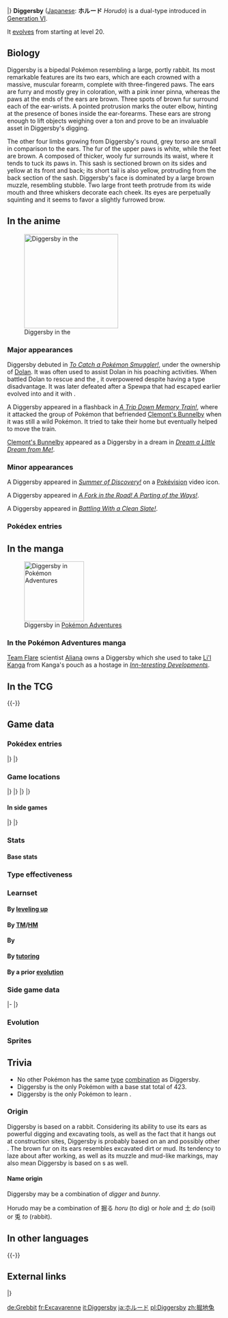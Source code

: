 {{PokémonPrevNext/Head|type=Normal|type2=Ground}}
{{PokémonPrevNext/Pokémon|type=Normal|prevnum=659|prev=Bunnelby|nextnum=661|next=Fletchling}}
|}
{{Pokémon Infobox
|name=Diggersby
|jname=ホルード
|jtranslit=Horūdo
|tmname=Horudo
|category=Digging
|typebox=1
|type1=Normal
|type2=Ground
|ndex=660
|karea=Central
|kdex=011
|height-ftin=3'03"
|height-m=1.0
|weight-lbs=93.5
|weight-kg=42.4
|abilityn=d
|ability1=Pickup
|ability2=Cheek Pouch
|abilityd=Huge Power
|egggroupn=1
|egggroup1=Field
|gendercode=127
|eggcycles=15
|evtotal=2
|evhp=2
|lv100exp=1,000,000
|color=Brown
|catchrate=127
|expyield=148
|body=06
|pokefordex=diggersby
|generation=6
|friendship=70
}}
'''Diggersby''' ([[List of Japanese Pokémon names|Japanese]]: '''ホルード''' ''Horudo'') is a dual-type {{2t|Normal|Ground}} {{OBP|Pokémon|species}} introduced in [[Generation VI]].

It [[Evolution|evolves]] from {{p|Bunnelby}} starting at level 20.

==Biology==
Diggersby is a bipedal Pokémon resembling a large, portly rabbit. Its most remarkable features are its two ears, which are each crowned with a massive, muscular forearm, complete with three-fingered paws. The ears are furry and mostly grey in coloration, with a pink inner pinna, whereas the paws at the ends of the ears are brown. Three spots of brown fur surround each of the ear-wrists. A pointed protrusion marks the outer elbow, hinting at the presence of bones inside the ear-forearms. These ears are strong enough to lift objects weighing over a ton and prove to be an invaluable asset in Diggersby's digging.

The other four limbs growing from Diggersby's round, grey torso are small in comparison to the ears. The fur of the upper paws is white, while the feet are brown. A {{wp|Haramaki (clothing)|sash-like band}} composed of thicker, wooly fur surrounds its waist, where it tends to tuck its paws in. This sash is sectioned brown on its sides and yellow at its front and back; its short tail is also yellow, protruding from the back section of the sash. Diggersby's face is dominated by a large brown muzzle, resembling stubble. Two large front teeth protrude from its wide mouth and three whiskers decorate each cheek. Its eyes are perpetually squinting and it seems to favor a slightly furrowed brow.

==In the anime==
[[File:Dolan Diggersby.png|thumb|220px|left|Diggersby in the {{pkmn|anime}}]]
===Major appearances===
Diggersby debuted in ''[[XY012|To Catch a Pokémon Smuggler!]]'', under the ownership of [[Dolan]]. It was often used to assist Dolan in his poaching activities. When {{Ash}} battled Dolan to rescue {{TP|Clemont|Chespin}} and the {{p|Spewpa}}, it overpowered {{AP|Froakie}} despite having a type disadvantage. It was later defeated after a Spewpa that had escaped earlier evolved into {{p|Vivillon}} and {{status|paralysis|paralyzed}} it with {{m|Stun Spore}}.

A Diggersby appeared in a flashback in ''[[XY088|A Trip Down Memory Train!]]'', where it attacked the group of Pokémon that befriended [[Clemont's Bunnelby]] when it was still a wild Pokémon. It tried to take their home but eventually helped to move the train.

[[Clemont's Bunnelby]] appeared as a Diggersby in a dream in ''[[XY098|Dream a Little Dream from Me!]]''.

===Minor appearances===
A Diggersby appeared in ''[[XY039|Summer of Discovery!]]'' on a [[Pokévision]] video icon.

A Diggersby appeared in ''[[XY063|A Fork in the Road! A Parting of the Ways!]]''.

A Diggersby appeared in ''[[XY137|Battling With a Clean Slate!]]''.

===Pokédex entries===
{{Animedexheader|Kalos}}
{{Animedexbody|XY012|Diggersby|Ash's Pokédex|Diggersby, the Digging Pokémon, and the evolved form of Bunnelby. Diggersby can easily lift a boulder weighing over a ton with its powerful ears.}}
{{Animedexfooter/Pokémon|''XY''|Kalos}}

==In the manga==
[[File:Aliana Diggersby Adventures.png|thumb|left|140px|Diggersby in [[Pokémon Adventures]]]]
===In the Pokémon Adventures manga===
[[Team Flare]] scientist [[Aliana]] owns a Diggersby which she used to take [[Kanga and Li'l Kanga|Li'l Kanga]] from Kanga's pouch as a hostage in ''[[PAXY03|Inn-teresting Developments]]''.

==In the TCG==
{{main|Diggersby (TCG)}}
{{-}}

==Game data==
===Pokédex entries===
{{Dex/Header|type=Normal|type2=Ground}}
{{Dex/NA|gen=VI}}
{{Dex/Gen|gen=VI}}
{{Dex/Entry1|v=X|t=FFF|entry=With their powerful ears, they can heft boulders of a ton or more with ease. They can be a big help at construction sites.}}
{{Dex/Entry1|v=Y|entry=As powerful as an excavator, its ears can reduce dense bedrock to rubble. When it's finished digging, it lounges lazily.}}
{{Dex/Entry1|v=Omega Ruby|t=FFF|entry=With their powerful ears, they can heft boulders of a ton or more with ease. They can be a big help at construction sites.}}
{{Dex/Entry1|v=Alpha Sapphire|t=FFF|entry=As powerful as an excavator, its ears can reduce dense bedrock to rubble. When it's finished digging, it lounges lazily.}}
|}
|}
{{Dex/Footer}}

===Game locations===
{{Availability/Header|type=Normal|type2=Ground}}
{{Availability/NA|gen=VI}}
{{Availability/Gen|gen=VI}}
{{Availability/Entry2|v=X|v2=Y|t=FFF|area={{rt|22|Kalos}}, [[Friend Safari]] ([[Friend Safari#Ground-type Safari|Ground]])}}
{{Availability/Entry2/None||v=Omega Ruby|v2=Alpha Sapphire}}
|}
|}
{{Availability/Gen|gen=VII}}
{{Availability/Entry2/None|v=Sun|v2=Moon|area=[[Pokémon Bank]]}}
{{Availability/Entry2/None|v=Ultra Sun|v2=Ultra Moon|area=[[Pokémon Bank]]}}
|}
|}
{{Availability/Footer}}

====In side games====
{{Availability/Header|type=Normal|type2=Ground}}
{{Availability/NA|gen=VI}}
{{Availability/Gen|gen=VI}}
{{Availability/Entry1|1|v=Battle Trozei|color={{defense color}}|area=[[Safari Jungle#Stage 3|Safari Jungle: Stage 3]]{{dotw|Mo}}}}
{{Availability/Entry1|1|v=Shuffle|color={{beauty color}}|area=[[Violeta Palace|Violeta Palace: Stage 393]]}}
{{Availability/Entry1|1|v=Rumble World|color={{fire color}}|area=[[Dark Land#Forgotten Forest|Dark Land: Forgotten Forest]] <small>(All Areas)</small>}}
|}
|}
{{Availability/Footer}}

===Stats===
====Base stats====
{{BaseStats
|type=Normal
|type2=Ground
|HP=85
|Attack=56
|Defense=77
|SpAtk=50
|SpDef=77
|Speed=78}}

===Type effectiveness===
{{TypeEffectiveness
|type1=Normal
|type2=Ground
|Normal=100
|Flying=100
|Fighting=200
|Ground=100
|Rock=50
|Bug=100
|Poison=50
|Ghost=0
|Steel=100
|Fire=100
|Grass=200
|Electric=0
|Psychic=100
|Water=200
|Ice=200
|Dragon=100
|Dark=100
|Fairy=100
|notes=yes
|normal=yes
|newghost=1
|ground=yes
|newelectric=1}}

===Learnset===
====By [[Level|leveling up]]====
{{learnlist/levelh/7|Diggersby|Normal|Ground|6}}
{{learnlist/level7|1|Hammer Arm|Fighting|Physical|100|90|10}}
{{learnlist/level7|1|Rototiller|Ground|Status|&mdash;|&mdash;|10}}
{{learnlist/level7|1|Bulldoze|Ground|Physical|60|100|20||'''}}
{{learnlist/level7|1|Swords Dance|Normal|Status|&mdash;|&mdash;|20}}
{{learnlist/level7|1|Tackle|Normal|Physical|40|100|35||'''}}
{{learnlist/level7|1|Agility|Psychic|Status|&mdash;|&mdash;|30}}
{{learnlist/level7|1|Leer|Normal|Status|&mdash;|100|30}}
{{learnlist/level7|7|Quick Attack|Normal|Physical|40|100|30||'''}}
{{learnlist/level7|13|Double Slap|Normal|Physical|15|85|10||'''}}
{{learnlist/level7|13|Mud-Slap|Ground|Special|20|100|10||'''}}
{{learnlist/level7|15|Take Down|Normal|Physical|90|85|20||'''}}
{{learnlist/level7|18|Mud Shot|Ground|Special|55|95|15||'''}}
{{learnlist/level7|21|Double Kick|Fighting|Physical|30|100|30}}
{{learnlist/level7|27|Odor Sleuth|Normal|Status|&mdash;|&mdash;|40}}
{{learnlist/level7|32|Flail|Normal|Physical|&mdash;|100|15||'''}}
{{learnlist/level7|37|Dig|Ground|Physical|80|100|10||'''}}
{{learnlist/level7|43|Bounce|Flying|Physical|85|85|5}}
{{learnlist/level7|48|Super Fang|Normal|Physical|&mdash;|90|10}}
{{learnlist/level7|54|Facade|Normal|Physical|70|100|20||'''}}
{{learnlist/level7|57|Earthquake|Ground|Physical|100|100|10||'''}}
{{learnlist/level7|60|Hammer Arm|Fighting|Physical|100|90|10}}
{{learnlist/levelf/7|Diggersby|Normal|Ground|6}}

====By [[TM]]/[[HM]]====
{{learnlist/tmh/7|Diggersby|Normal|Ground|6}}
{{learnlist/tm7|TM01|Work Up|Normal|Status|&mdash;|&mdash;|30}}
{{learnlist/tm7|TM06|Toxic|Poison|Status|&mdash;|90|10}}
{{learnlist/tm7|TM08|Bulk Up|Fighting|Status|&mdash;|&mdash;|20}}
{{learnlist/tm7|TM10|Hidden Power|Normal|Special|60|100|15}}
{{learnlist/tm7|TM15|Hyper Beam|Normal|Special|150|90|5||'''}}
{{learnlist/tm7|TM17|Protect|Normal|Status|&mdash;|&mdash;|10}}
{{learnlist/tm7|TM21|Frustration|Normal|Physical|&mdash;|100|20||'''}}
{{learnlist/tm7|TM23|Smack Down|Rock|Physical|50|100|15}}
{{learnlist/tm7|TM26|Earthquake|Ground|Physical|100|100|10||'''}}
{{learnlist/tm7|TM27|Return|Normal|Physical|&mdash;|100|20||'''}}
{{learnlist/tm7|TM31|Brick Break|Fighting|Physical|75|100|15}}
{{learnlist/tm7|TM32|Double Team|Normal|Status|&mdash;|&mdash;|15}}
{{learnlist/tm7|TM36|Sludge Bomb|Poison|Special|90|100|10}}
{{learnlist/tm7|TM37|Sandstorm|Rock|Status|&mdash;|&mdash;|10}}
{{learnlist/tm7|TM39|Rock Tomb|Rock|Physical|60|95|15}}
{{learnlist/tm7|TM41|Torment|Dark|Status|&mdash;|100|15}}
{{learnlist/tm7|TM42|Facade|Normal|Physical|70|100|20||'''}}
{{learnlist/tm7|TM44|Rest|Psychic|Status|&mdash;|&mdash;|10}}
{{learnlist/tm7|TM45|Attract|Normal|Status|&mdash;|100|15}}
{{learnlist/tm7|TM46|Thief|Dark|Physical|60|100|25}}
{{learnlist/tm7|TM48|Round|Normal|Special|60|100|15||'''}}
{{learnlist/tm7|TM56|Fling|Dark|Physical|&mdash;|100|10}}
{{learnlist/tm7|TM59|Brutal Swing|Dark|Physical|60|100|20}}
{{learnlist/tm7|TM66|Payback|Dark|Physical|50|100|10}}
{{learnlist/tm7|TM68|Giga Impact|Normal|Physical|150|90|5||'''}}
{{learnlist/tm7|TM71|Stone Edge|Rock|Physical|100|80|5}}
{{learnlist/tm7|TM75|Swords Dance|Normal|Status|&mdash;|&mdash;|20}}
{{learnlist/tm7|TM78|Bulldoze|Ground|Physical|60|100|20||'''}}
{{learnlist/tm7|TM80|Rock Slide|Rock|Physical|75|90|10}}
{{learnlist/tm7|TM86|Grass Knot|Grass|Special|&mdash;|100|20}}
{{learnlist/tm7|TM87|Swagger|Normal|Status|&mdash;|85|15}}
{{learnlist/tm7|TM88|Sleep Talk|Normal|Status|&mdash;|&mdash;|10}}
{{learnlist/tm7|TM89|U-turn|Bug|Physical|70|100|20}}
{{learnlist/tm7|TM90|Substitute|Normal|Status|&mdash;|&mdash;|10}}
{{learnlist/tm7|TM93|Wild Charge|Electric|Physical|90|100|15}}
{{learnlist/tm7|TM94|Surf|Water|Special|90|100|15}}
{{learnlist/tm7|TM96|Nature Power|Normal|Status|&mdash;|&mdash;|20}}
{{learnlist/tm7|TM100|Confide|Normal|Status|&mdash;|&mdash;|20}}
{{learnlist/tmf/7|Diggersby|Normal|Ground|6}}

====By {{pkmn|breeding}}====
{{learnlist/breedh/7|Diggersby|Normal|Ground|6}}
{{learnlist/breed7|{{MSP|027|Sandshrew}}{{MSP|027A|Sandshrew}}{{MSP|028|Sandslash}}{{MSP|028A|Sandslash}}{{MSP|161|Sentret}}{{MSP|162|Furret}}<br>{{MSP|206|Dunsparce}}{{MSP|231|Phanpy}}{{MSP|232|Donphan}}{{MSP|363|Spheal}}{{MSP|364|Sealeo}}{{MSP|365|Walrein}}<br>{{MSP|399|Bidoof}}{{MSP|400|Bibarel}}{{MSP|517|Munna}}{{MSP|518|Musharna}}{{MSP|775|Komala}}{{MSP|777|Togedemaru}}|Defense Curl|Normal|Status|&mdash;|&mdash;|40}}
{{learnlist/breed7|{{MSP|027|Sandshrew}}{{MSP|028|Sandslash}}{{MSP|155|Cyndaquil}}{{MSP|156|Quilava}}{{MSP|157|Typhlosion}}{{MSP|206|Dunsparce}}<br>{{MSP|231|Phanpy}}{{MSP|232|Donphan}}{{MSP|320|Wailmer}}{{MSP|321|Wailord}}{{MSP|363|Spheal}}{{MSP|364|Sealeo}}<br>{{MSP|365|Walrein}}{{MSP|399|Bidoof}}{{MSP|400|Bibarel}}{{MSP|498|Tepig}}{{MSP|499|Pignite}}{{MSP|500|Emboar}}<br>{{MSP|554|Darumaka}}{{MSP|555|Darmanitan}}{{MSP|650|Chespin}}{{MSP|651|Quilladin}}{{MSP|652|Chesnaught}}{{MSP|775|Komala}}<br>{{MSP|777|Togedemaru}}|Rollout|Rock|Physical|30|90|20}}
{{learnlist/breed7|{{MSP|225|Delibird}}|Spikes|Ground|Status|&mdash;|&mdash;|20|*}}
{{learnlist/breedf/7|Diggersby|Normal|Ground|6}}

====By [[Move Tutor|tutoring]]====
{{learnlist/tutorh/7|Diggersby|Normal|Ground|6}}
{{learnlist/tutor7|Bounce|Flying|Physical|85|85|5|||no|yes}}
{{learnlist/tutor7|Earth Power|Ground|Special|90|100|10||'''|no|yes}}
{{learnlist/tutor7|Endeavor|Normal|Physical|—|100|5|||no|yes}}
{{learnlist/tutor7|Fire Punch|Fire|Physical|75|100|15|||no|yes}}
{{learnlist/tutor7|Focus Punch|Fighting|Physical|150|100|20|||no|yes}}
{{learnlist/tutor7|Foul Play|Dark|Physical|95|100|15|||no|yes}}
{{learnlist/tutor7|Gastro Acid|Poison|Status|—|100|10|||no|yes}}
{{learnlist/tutor7|Gunk Shot|Poison|Physical|120|80|5|||no|yes}}
{{learnlist/tutor7|Ice Punch|Ice|Physical|75|100|15|||no|yes}}
{{learnlist/tutor7|Iron Head|Steel|Physical|80|100|15|||no|yes}}
{{learnlist/tutor7|Iron Tail|Steel|Physical|100|75|15|||no|yes}}
{{learnlist/tutor7|Knock Off|Dark|Physical|65|100|20|||no|yes}}
{{learnlist/tutor7|Last Resort|Normal|Physical|140|100|5||'''|no|yes}}
{{learnlist/tutor7|Low Kick|Fighting|Physical|—|100|20|||no|yes}}
{{learnlist/tutor7|Recycle|Normal|Status|—|—|10|||no|yes}}
{{learnlist/tutor7|Snatch|Dark|Status|—|—|10|||no|yes}}
{{learnlist/tutor7|Snore|Normal|Special|50|100|15||'''|no|yes}}
{{learnlist/tutor7|Stomping Tantrum|Ground|Physical|75|100|10||'''|no|yes}}
{{learnlist/tutor7|Super Fang|Normal|Physical|—|90|10|||no|yes}}
{{learnlist/tutor7|Superpower|Fighting|Physical|120|100|5|||no|yes}}
{{learnlist/tutor7|Thunder Punch|Electric|Physical|75|100|15|||no|yes}}
{{learnlist/tutor7|Uproar|Normal|Special|90|100|10||'''|no|yes}}
{{learnlist/tutorf/7|Diggersby|Normal|Ground|6}}

====By a prior [[evolution]]====
{{learnlist/prevoh/7|Diggersby|Normal|Ground|6}}
{{Learnlist/prevo7null}}
{{learnlist/prevof/7|Diggersby|Normal|Ground|6}}

===Side game data===
{{Spindata/Head|type=Normal|type2=Ground}}
{{Template:Spindata/Battle Trozei|col=6|type=Normal|ndex=660|bttype=Ground
|power=2
}}
|-
{{Spindata/Shuffle|col=6|type=Normal|ndex=660|stype=Ground|num=546
|min=60
|max=105
|raisemaxlevel=5
|skill=Stabilize
|skilldesc=Sometimes erases one of the foe's disruptions on the board.
}}
|}

===Evolution===
{{Evobox-2
|type1=Normal
|type2=Ground
|pictype=art
|no1=659
|name1=Bunnelby
|type1-1=Normal
|evo1={{bag|Rare Candy}} <br>{{color2|000|Level|Level 20}}
|no2=660
|name2=Diggersby
|type1-2=Normal
|type2-2=Ground}}

===Sprites===
{{Spritebox/Header|type=Normal|type2=Ground}}
{{Spritebox/NA|gen=VI}}
{{Spritebox/6|ndex=660}}
{{Spritebox/7|ndex=660}}
{{Spritebox/Footer|660|Diggersby}}

==Trivia==
* No other Pokémon has the same [[type]] [[List of Pokémon with unique type combinations|combination]] as Diggersby.
* Diggersby is the only Pokémon with a base stat total of 423.
* Diggersby is the only {{type|Ground}} Pokémon to learn {{m|Spikes}}.

===Origin===
Diggersby is based on a rabbit. Considering its ability to use its ears as powerful digging and excavating tools, as well as the fact that it hangs out at construction sites, Diggersby is probably based on an {{wp|excavator}} and possibly other {{wp|heavy equipment}}. The brown fur on its ears resembles excavated dirt or mud. Its tendency to laze about after working, as well as its muzzle and mud-like markings, may also mean Diggersby is based on {{wp|construction worker}}s as well.

====Name origin====
Diggersby may be a combination of ''digger'' and ''bunny''.

Horudo may be a combination of 掘る ''horu'' (to dig) or ''hole'' and 土 ''do'' (soil) or 兎 ''to'' (rabbit).

==In other languages==
{{Other languages|type=Normal|type2=Ground
|ja=ホルード ''Horudo''|jameaning=From {{tt|掘る ''horu''|to dig}} and {{tt|土 ''do''|soil}} or {{tt|兎 ''to''|rabbit}}
|fr=Excavarenne|frmeaning=From ''excavation'' and ''{{wp|European rabbit|lapin de garenne}}''
|es=Diggersby|esmeaning=Same as English name
|de=Grebbit|demeaning=From ''{{tt|Graben|ditch, trench}} and ''rabbit''
|it=Diggersby|itmeaning=Same as English name
|ko=파르토 ''Pareuto''|komeaning= From {{tt|파다 ''pada''|to dig}} and {{tt|토 (土) ''to''|soil}} or {{tt|토 (兔) ''to''|rabbit}}
|zh_cmn=攉土兔 ''Huōtǔtù''|zh_cmnmeaning=From {{tt|攉 ''huō''|to shovel}}, {{tt|土 ''tǔ''|earth}}, and {{tt|兔 ''tù''|rabbit}}
|zh_yue=攉地兔 ''Fokdeihtou''|zh_yuemeaning=From {{tt|攉 ''fok''|to shovel}}, {{tt|地 ''deih''|ground}}, and {{tt|兔 ''tou''|rabbit}}
|hi=डिगर्सबी ''Diggersby''|himeaning=Transcription of English name
|ru=Диггерсби ''Diggersbi''|rumeaning=Transcription of English name
}}
{{-}}

==External links==

{{PokémonPrevNext/Head|type=Normal|type2=Ground}}
{{PokémonPrevNext/Pokémon|type=Normal|prevnum=659|prev=Bunnelby|nextnum=661|next=Fletchling}}
|}
{{Project Pokédex notice}}

[[de:Grebbit]]
[[fr:Excavarenne]]
[[it:Diggersby]]
[[ja:ホルード]]
[[pl:Diggersby]]
[[zh:掘地兔]]